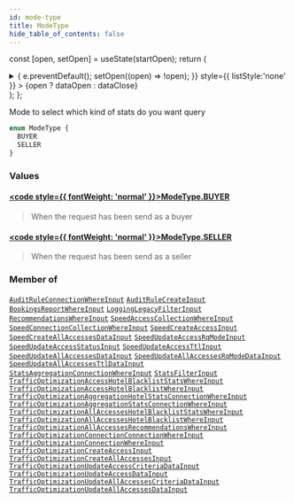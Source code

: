```yaml
---
id: mode-type
title: ModeType
hide_table_of_contents: false
---
```






const [open, setOpen] = useState(startOpen);
return (
<details {...(open ? { open: true } : {})} className="details" style={{ border:'none', boxShadow:'none', background:'var(--ifm-background-color)' }}>
<summary
onClick={(e) => {
e.preventDefault();
setOpen((open) => !open);
}}
style={{ listStyle:'none' }} >
{open ? dataOpen : dataClose}
</summary>
{open && children}
</details>
);
};

Mode to select which kind of stats do you want query

```graphql
enum ModeType {
  BUYER
  SELLER
}
```

### Values

#### [<code style={{ fontWeight: 'normal' }}>ModeType.<b>BUYER</b></code>](#)

> When the request has been send as a buyer

#### [<code style={{ fontWeight: 'normal' }}>ModeType.<b>SELLER</b></code>](#)

> When the request has been send as a seller

### Member of

[`AuditRuleConnectionWhereInput`](/api/inputs/audit-rule-connection-where-input) <Badge class="badge badge--secondary" text="input"/><Bullet />[`AuditRuleCreateInput`](/api/inputs/audit-rule-create-input) <Badge class="badge badge--secondary" text="input"/><Bullet />[`BookingsReportWhereInput`](/api/inputs/bookings-report-where-input) <Badge class="badge badge--secondary" text="input"/><Bullet />[`LoggingLegacyFilterInput`](/api/inputs/logging-legacy-filter-input) <Badge class="badge badge--secondary" text="input"/><Bullet />[`RecommendationsWhereInput`](/api/inputs/recommendations-where-input) <Badge class="badge badge--secondary" text="input"/><Bullet />[`SpeedAccessCollectionWhereInput`](/api/inputs/speed-access-collection-where-input) <Badge class="badge badge--secondary" text="input"/><Bullet />[`SpeedConnectionCollectionWhereInput`](/api/inputs/speed-connection-collection-where-input) <Badge class="badge badge--secondary" text="input"/><Bullet />[`SpeedCreateAccessInput`](/api/inputs/speed-create-access-input) <Badge class="badge badge--secondary" text="input"/><Bullet />[`SpeedCreateAllAccessesDataInput`](/api/inputs/speed-create-all-accesses-data-input) <Badge class="badge badge--secondary" text="input"/><Bullet />[`SpeedUpdateAccessRqModeInput`](/api/inputs/speed-update-access-rq-mode-input) <Badge class="badge badge--secondary" text="input"/><Bullet />[`SpeedUpdateAccessStatusInput`](/api/inputs/speed-update-access-status-input) <Badge class="badge badge--secondary" text="input"/><Bullet />[`SpeedUpdateAccessTtlInput`](/api/inputs/speed-update-access-ttl-input) <Badge class="badge badge--secondary" text="input"/><Bullet />[`SpeedUpdateAllAccessesDataInput`](/api/inputs/speed-update-all-accesses-data-input) <Badge class="badge badge--secondary" text="input"/><Bullet />[`SpeedUpdateAllAccessesRqModeDataInput`](/api/inputs/speed-update-all-accesses-rq-mode-data-input) <Badge class="badge badge--secondary" text="input"/><Bullet />[`SpeedUpdateAllAccessesTtlDataInput`](/api/inputs/speed-update-all-accesses-ttl-data-input) <Badge class="badge badge--secondary" text="input"/><Bullet />[`StatsAggregationConnectionWhereInput`](/api/inputs/stats-aggregation-connection-where-input) <Badge class="badge badge--secondary" text="input"/><Bullet />[`StatsFilterInput`](/api/inputs/stats-filter-input) <Badge class="badge badge--secondary" text="input"/><Bullet />[`TrafficOptimizationAccessHotelBlacklistStatsWhereInput`](/api/inputs/traffic-optimization-access-hotel-blacklist-stats-where-input) <Badge class="badge badge--secondary" text="input"/><Bullet />[`TrafficOptimizationAccessHotelBlacklistWhereInput`](/api/inputs/traffic-optimization-access-hotel-blacklist-where-input) <Badge class="badge badge--secondary" text="input"/><Bullet />[`TrafficOptimizationAggregationHotelStatsConnectionWhereInput`](/api/inputs/traffic-optimization-aggregation-hotel-stats-connection-where-input) <Badge class="badge badge--secondary" text="input"/><Bullet />[`TrafficOptimizationAggregationStatsConnectionWhereInput`](/api/inputs/traffic-optimization-aggregation-stats-connection-where-input) <Badge class="badge badge--secondary" text="input"/><Bullet />[`TrafficOptimizationAllAccessesHotelBlacklistStatsWhereInput`](/api/inputs/traffic-optimization-all-accesses-hotel-blacklist-stats-where-input) <Badge class="badge badge--secondary" text="input"/><Bullet />[`TrafficOptimizationAllAccessesHotelBlacklistWhereInput`](/api/inputs/traffic-optimization-all-accesses-hotel-blacklist-where-input) <Badge class="badge badge--secondary" text="input"/><Bullet />[`TrafficOptimizationAllAccessesRecommendationsWhereInput`](/api/inputs/traffic-optimization-all-accesses-recommendations-where-input) <Badge class="badge badge--secondary" text="input"/><Bullet />[`TrafficOptimizationConnectionConnectionWhereInput`](/api/inputs/traffic-optimization-connection-connection-where-input) <Badge class="badge badge--secondary" text="input"/><Bullet />[`TrafficOptimizationConnectionWhereInput`](/api/inputs/traffic-optimization-connection-where-input) <Badge class="badge badge--secondary" text="input"/><Bullet />[`TrafficOptimizationCreateAccessInput`](/api/inputs/traffic-optimization-create-access-input) <Badge class="badge badge--secondary" text="input"/><Bullet />[`TrafficOptimizationCreateAllAccessesInput`](/api/inputs/traffic-optimization-create-all-accesses-input) <Badge class="badge badge--secondary" text="input"/><Bullet />[`TrafficOptimizationUpdateAccessCriteriaDataInput`](/api/inputs/traffic-optimization-update-access-criteria-data-input) <Badge class="badge badge--secondary" text="input"/><Bullet />[`TrafficOptimizationUpdateAccessDataInput`](/api/inputs/traffic-optimization-update-access-data-input) <Badge class="badge badge--secondary" text="input"/><Bullet />[`TrafficOptimizationUpdateAllAccessesCriteriaDataInput`](/api/inputs/traffic-optimization-update-all-accesses-criteria-data-input) <Badge class="badge badge--secondary" text="input"/><Bullet />[`TrafficOptimizationUpdateAllAccessesDataInput`](/api/inputs/traffic-optimization-update-all-accesses-data-input) <Badge class="badge badge--secondary" text="input"/>
